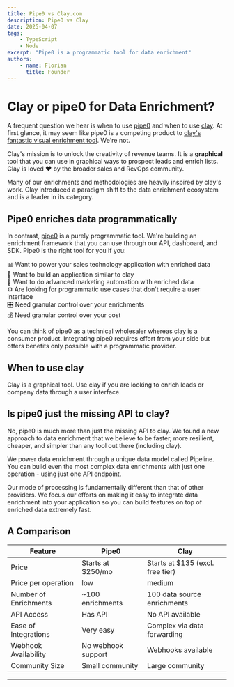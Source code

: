 ```yaml
---
title: Pipe0 vs Clay.com
description: Pipe0 vs Clay
date: 2025-04-07
tags:
    - TypeScript
    - Node
excerpt: "Pipe0 is a programmatic tool for data enrichment"
authors:
    - name: Florian
      title: Founder
---
```


# Clay or pipe0 for Data Enrichment?

A frequent question we hear is when to use [pipe0](https://pipe0.com) and when to use [clay](https://clay.com). At first glance, it may 
seem like pipe0 is a competing product to [clay's fantastic visual enrichment tool](https://clay.com). We're not.

Clay's mission is to unlock the creativity of revenue teams. It is a **graphical** tool that you can use in graphical
ways to prospect leads and enrich lists. Clay is loved ❤️ by the broader sales and RevOps community.

Many of our enrichments and methodologies are heavily inspired by clay's work. Clay introduced a 
paradigm shift to the data enrichment ecosystem and is a leader in its category.

## Pipe0 enriches data programmatically

In contrast, [pipe0](https://pipe0.com) is a purely programmatic tool. We're building an enrichment framework 
that you can use through our API, dashboard, and SDK. Pipe0 is the right tool for you if you:

📊 Want to power your sales technology application with enriched data <br />
🌈 Want to build an application similar to clay <br />
🤖 Want to do advanced marketing automation with enriched data <br />
⚙️ Are looking for programmatic use cases that don't require a user interface <br />
🎛️ Need granular control over your enrichments <br />
💰 Need granular control over your cost <br />

You can think of pipe0 as a technical wholesaler whereas clay is a consumer product. Integrating pipe0 requires 
effort from your side but offers benefits only possible with a programmatic provider.

## When to use clay

Clay is a graphical tool. Use clay if you are looking to enrich leads or company data through a user interface.

## Is pipe0 just the missing API to clay?

No, pipe0 is much more than just the missing API to clay. We found a new approach to data enrichment that 
we believe to be faster, more resilient, cheaper, and simpler than any tool out there (including clay).

We power data enrichment through a unique data model called <AppLink linkType="pipeline">Pipeline</AppLink>.
You can build even the most complex data enrichments with just one operation - using just one API endpoint.

Our mode of processing is fundamentally different than that of other providers. We focus our efforts on 
making it easy to integrate data enrichment into your application so you can build features on top of enriched data
extremely fast.

## A Comparison

| Feature                  | Pipe0             | Clay              |
|--------------------------|-------------------|-------------------|
| Price                    | Starts at $250/mo | Starts at $135 (excl. free tier)    |
| Price per operation      | low               | medium            |
| Number of Enrichments    | ~100 enrichments  | 100 data source enrichments |
| API Access               | Has API           | No API available  |
| Ease of Integrations     | Very easy         | Complex via data forwarding |
| Webhook Availability     | No webhook support| Webhooks available |
| Community Size           | Small community   | Large community   |

--- 
